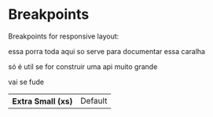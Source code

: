 
<Meta title="Styles|Breakpoints" />


# Breakpoints

Breakpoints for responsive layout:
 
essa porra toda aqui so serve para documentar essa caralha

só é util se for construir uma api muito grande

vai se fude

<table>
<tr>
<th>Extra Small (xs)</th>
<td>Default</td>
</tr>
</table>